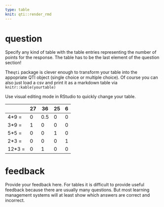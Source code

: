 ```yaml
---
type: table
knit: qti::render_rmd
---
```


# question

Specify any kind of table with the table entries representing the number of points for the response. The table has to be the last element of the question section!

The`qti` package is clever enough to transform your table into the appopriate QTI object (single choice or multiple choice). Of course you can also just load a csv and print it as a markdown table via `knitr::kable(yourtable)`

Use visual editing mode in RStudio to quickly change your table.

|      |27|36 |25| 6 |
|------|--|---|--|---|
|4*9 = |0 |0.5|0 | 0 |
|3*9 = |1 |0  |0 | 0 |
|5*5 = |0 |0  |1 | 0 |
|2*3 = |0 |0  |0 | 1 |
|12*3 =|0 |1  |0 | 0 |


# feedback

Provide your feedback here. For tables it is difficult to provide useful feedback because there are usually many questions. But most learning management systems will at least show which answers are correct and incorrect.
